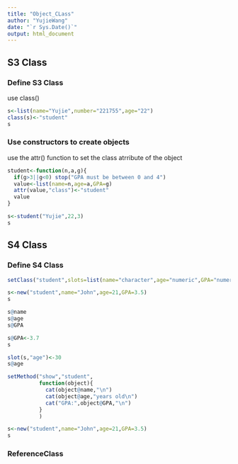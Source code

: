 ```yaml
---
title: "Object_CLass"
author: "YujieWang"
date: "`r Sys.Date()`"
output: html_document
---
```


## S3 Class

### Define S3 Class

use class()
```r
s<-list(name="Yujie",number="221755",age="22")
class(s)<-"student"
s
```

### Use constructors to create objects

use the attr() function to set the class atrribute of the object

```r
student<-function(n,a,g){
  if(g>3||g<0) stop("GPA must be between 0 and 4")
  value<-list(name=n,age=a,GPA=g)
  attr(value,"class")<-"student"
  value
}
```
```r
s<-student("Yujie",22,3)
s
```

## S4 Class

### Define S4 Class

```r
setClass("student",slots=list(name="character",age="numeric",GPA="numeric"))
```
```r
s<-new("student",name="John",age=21,GPA=3.5)
s
```

```r
s@name
s@age
s@GPA
```

```r
s@GPA<-3.7
s
```

```r
slot(s,"age")<-30
s@age
```

```r
setMethod("show","student",
          function(object){
            cat(object@name,"\n")
            cat(object@age,"years old\n")
            cat("GPA:",object@GPA,"\n")
          }
          )
```
```r
s<-new("student",name="John",age=21,GPA=3.5)
s
```

### ReferenceClass


